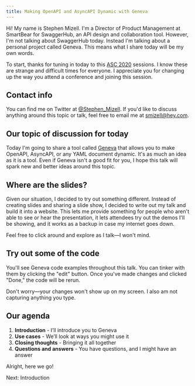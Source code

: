 ```yaml
---
title: Making OpenAPI and AsyncAPI Dynamic with Geneva
---
```



Hi! My name is Stephen Mizell. I'm a Director of Product Management at SmartBear for SwaggerHub, an API design and collaboration tool. However, I'm not talking about SwaggerHub today. Instead I'm talking about a personal project called Geneva. This means what I share today will be my own words.

To start, thanks for tuning in today to this [ASC 2020](https://events.linuxfoundation.org/openapi-asc/) sessions. I know these are strange and difficult times for everyone. I appreciate you for changing up the way you attend a conference and joining this session.

## Contact info

You can find me on Twitter at [@Stephen_Mizell](https://twitter.com/Stephen_Mizell). If you'd like to discuss anything around this topic or talk, feel free to email me at smizell@hey.com.

## Our topic of discussion for today

Today I'm going to share a tool called [Geneva](https://github.com/smizell/geneva/) that allows you to make OpenAPI, AsyncAPI, or any YAML document dynamic. It's as much an idea as it is a tool. Even if Geneva isn't a good fit for you, I hope this talk will spark new and better ideas around this topic.

## Where are the slides?

Given our situation, I decided to try out something different. Instead of creating slides and sharing a slide show, I decided to write out my talk and build it into a website. This lets me provide something for people who aren't able to see or hear the presentation, it lets attendees try out the demos I'll be showing, and it works as a backup in case my internet goes down.

Feel free to click around and explore as I talk—I won't mind.

## Try out some of the code

You'll see Geneva code examples throughout this talk. You can tinker with them by clicking the "edit" button. Once you've made changes and clicked "Done," the code will be rerun.

Don't worry—your changes won't show up on my screen. I also am not capturing anything you type.

## Our agenda

1. **Introduction** - I’ll introduce you to Geneva
1. **Use cases** - We’ll look at ways you might use it
1. **Closing thoughts** - Bringing it all together
1. **Questions and answers** - You have questions, and I might have an answer

Alright, here we go!

<Link href="/sections/introduction">Next: Introduction</Link>
